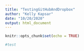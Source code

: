 ```yaml
---
title: "TestingGitHubAndDropbox"
author: "Kelly Kapsar"
date: "10/20/2020"
output: html_document
---
```


```r
knitr::opts_chunk$set(echo = TRUE)
```

```r
#test
```


